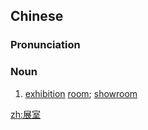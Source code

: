 ==Chinese==
{{zh-forms}}

===Pronunciation===
{{zh-pron
|m=zhǎn室
|c=zin2 sat1
|cat=n
}}

===Noun===
{{zh-noun}}

# [[exhibition]] [[room]]; [[showroom]]

[[zh:展室]]